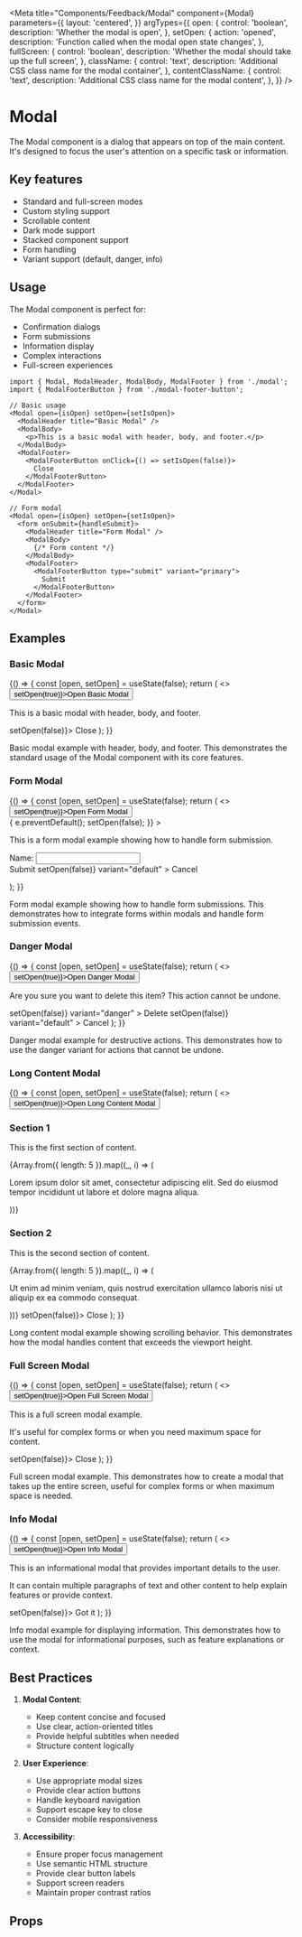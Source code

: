 
<Meta
  title="Components/Feedback/Modal"
  component={Modal}
  parameters={{
    layout: 'centered',
  }}
  argTypes={{
    open: {
      control: 'boolean',
      description: 'Whether the modal is open',
    },
    setOpen: {
      action: 'opened',
      description: 'Function called when the modal open state changes',
    },
    fullScreen: {
      control: 'boolean',
      description: 'Whether the modal should take up the full screen',
    },
    className: {
      control: 'text',
      description: 'Additional CSS class name for the modal container',
    },
    contentClassName: {
      control: 'text',
      description: 'Additional CSS class name for the modal content',
    },
  }}
/>

# Modal

The Modal component is a dialog that appears on top of the main content.
It's designed to focus the user's attention on a specific task or information.

## Key features

- Standard and full-screen modes
- Custom styling support
- Scrollable content
- Dark mode support
- Stacked component support
- Form handling
- Variant support (default, danger, info)

## Usage

The Modal component is perfect for:

- Confirmation dialogs
- Form submissions
- Information display
- Complex interactions
- Full-screen experiences

```tsx
import { Modal, ModalHeader, ModalBody, ModalFooter } from './modal';
import { ModalFooterButton } from './modal-footer-button';

// Basic usage
<Modal open={isOpen} setOpen={setIsOpen}>
  <ModalHeader title="Basic Modal" />
  <ModalBody>
    <p>This is a basic modal with header, body, and footer.</p>
  </ModalBody>
  <ModalFooter>
    <ModalFooterButton onClick={() => setIsOpen(false)}>
      Close
    </ModalFooterButton>
  </ModalFooter>
</Modal>

// Form modal
<Modal open={isOpen} setOpen={setIsOpen}>
  <form onSubmit={handleSubmit}>
    <ModalHeader title="Form Modal" />
    <ModalBody>
      {/* Form content */}
    </ModalBody>
    <ModalFooter>
      <ModalFooterButton type="submit" variant="primary">
        Submit
      </ModalFooterButton>
    </ModalFooter>
  </form>
</Modal>
```

## Examples

### Basic Modal

<Story name="Basic">
  {() => {
    const [open, setOpen] = useState(false);
    return (
      <>
        <Button onClick={() => setOpen(true)}>Open Basic Modal</Button>
        <Modal open={open} setOpen={setOpen}>
          <ModalHeader title="Basic Modal" />
          <ModalBody>
            <p>This is a basic modal with header, body, and footer.</p>
          </ModalBody>
          <ModalFooter>
            <ModalFooterButton onClick={() => setOpen(false)}>
              Close
            </ModalFooterButton>
          </ModalFooter>
        </Modal>
      </>
    );
  }}
</Story>

Basic modal example with header, body, and footer.
This demonstrates the standard usage of the Modal component with its core features.

### Form Modal

<Story name="Form">
  {() => {
    const [open, setOpen] = useState(false);
    return (
      <>
        <Button onClick={() => setOpen(true)}>Open Form Modal</Button>
        <Modal open={open} setOpen={setOpen}>
          <form
            onSubmit={(e) => {
              e.preventDefault();
              setOpen(false);
            }}
          >
            <ModalHeader
              title="Form Modal"
              subtitle="This modal contains a form with submit and cancel actions"
            />
            <ModalBody>
              <p>
                This is a form modal example showing how to handle form
                submission.
              </p>
              <div style={{ marginTop: '20px' }}>
                <label>
                  Name:
                  <input type="text" style={{ marginLeft: '8px' }} />
                </label>
              </div>
            </ModalBody>
            <ModalFooter>
              <ModalFooterButton
                data-testid="submit-button"
                type="submit"
                variant="primary"
              >
                Submit
              </ModalFooterButton>
              <ModalFooterButton
                data-testid="cancel-button"
                onClick={() => setOpen(false)}
                variant="default"
              >
                Cancel
              </ModalFooterButton>
            </ModalFooter>
          </form>
        </Modal>
      </>
    );
  }}
</Story>

Form modal example showing how to handle form submissions.
This demonstrates how to integrate forms within modals and handle form submission events.

### Danger Modal

<Story name="Danger">
  {() => {
    const [open, setOpen] = useState(false);
    return (
      <>
        <Button onClick={() => setOpen(true)}>Open Danger Modal</Button>
        <Modal open={open} setOpen={setOpen}>
          <ModalHeader
            title="Delete Confirmation"
            subtitle="This action cannot be undone"
            variant="danger"
          />
          <ModalBody variant="danger">
            <p>
              Are you sure you want to delete this item? This action cannot be
              undone.
            </p>
          </ModalBody>
          <ModalFooter>
            <ModalFooterButton
              data-testid="delete-button"
              onClick={() => setOpen(false)}
              variant="danger"
            >
              Delete
            </ModalFooterButton>
            <ModalFooterButton
              data-testid="cancel-button"
              onClick={() => setOpen(false)}
              variant="default"
            >
              Cancel
            </ModalFooterButton>
          </ModalFooter>
        </Modal>
      </>
    );
  }}
</Story>

Danger modal example for destructive actions.
This demonstrates how to use the danger variant for actions that cannot be undone.

### Long Content Modal

<Story name="LongContent">
  {() => {
    const [open, setOpen] = useState(false);
    return (
      <>
        <Button onClick={() => setOpen(true)}>Open Long Content Modal</Button>
        <Modal open={open} setOpen={setOpen}>
          <ModalHeader
            title="Long Content Modal"
            subtitle="This modal demonstrates scrolling behavior"
          />
          <ModalBody>
            <h3>Section 1</h3>
            <p>This is the first section of content.</p>
            {Array.from({ length: 5 }).map((_, i) => (
              <p key={i}>
                Lorem ipsum dolor sit amet, consectetur adipiscing elit. Sed do
                eiusmod tempor incididunt ut labore et dolore magna aliqua.
              </p>
            ))}
            <h3>Section 2</h3>
            <p>This is the second section of content.</p>
            {Array.from({ length: 5 }).map((_, i) => (
              <p key={i}>
                Ut enim ad minim veniam, quis nostrud exercitation ullamco
                laboris nisi ut aliquip ex ea commodo consequat.
              </p>
            ))}
          </ModalBody>
          <ModalFooter>
            <ModalFooterButton onClick={() => setOpen(false)}>
              Close
            </ModalFooterButton>
          </ModalFooter>
        </Modal>
      </>
    );
  }}
</Story>

Long content modal example showing scrolling behavior.
This demonstrates how the modal handles content that exceeds the viewport height.

### Full Screen Modal

<Story name="FullScreen">
  {() => {
    const [open, setOpen] = useState(false);
    return (
      <>
        <Button onClick={() => setOpen(true)}>Open Full Screen Modal</Button>
        <Modal open={open} setOpen={setOpen} fullScreen>
          <ModalHeader
            title="Full Screen Modal"
            subtitle="This modal takes up the entire screen"
          />
          <ModalBody>
            <p>This is a full screen modal example.</p>
            <p>
              It's useful for complex forms or when you need maximum space for
              content.
            </p>
          </ModalBody>
          <ModalFooter>
            <ModalFooterButton onClick={() => setOpen(false)}>
              Close
            </ModalFooterButton>
          </ModalFooter>
        </Modal>
      </>
    );
  }}
</Story>

Full screen modal example.
This demonstrates how to create a modal that takes up the entire screen,
useful for complex forms or when maximum space is needed.

### Info Modal

<Story name="Info">
  {() => {
    const [open, setOpen] = useState(false);
    return (
      <>
        <Button onClick={() => setOpen(true)}>Open Info Modal</Button>
        <Modal open={open} setOpen={setOpen}>
          <ModalHeader
            title="Information"
            subtitle="Important details about this feature"
          />
          <ModalBody>
            <p>
              This is an informational modal that provides important details to
              the user.
            </p>
            <p>
              It can contain multiple paragraphs of text and other content to
              help explain features or provide context.
            </p>
          </ModalBody>
          <ModalFooter>
            <ModalFooterButton onClick={() => setOpen(false)}>
              Got it
            </ModalFooterButton>
          </ModalFooter>
        </Modal>
      </>
    );
  }}
</Story>

Info modal example for displaying information.
This demonstrates how to use the modal for informational purposes,
such as feature explanations or context.

## Best Practices

1. **Modal Content**:

   - Keep content concise and focused
   - Use clear, action-oriented titles
   - Provide helpful subtitles when needed
   - Structure content logically

2. **User Experience**:

   - Use appropriate modal sizes
   - Provide clear action buttons
   - Handle keyboard navigation
   - Support escape key to close
   - Consider mobile responsiveness

3. **Accessibility**:
   - Ensure proper focus management
   - Use semantic HTML structure
   - Provide clear button labels
   - Support screen readers
   - Maintain proper contrast ratios

## Props

<Controls />
